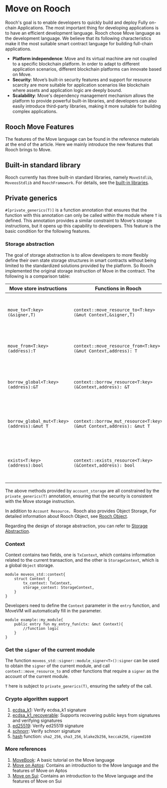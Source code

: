 # Move on Rooch

Rooch's goal is to enable developers to quickly build and deploy Fully on-chain Applications. The most important thing for developing applications is to have an efficient development language. Rooch chose Move language as the development language. We believe that its following characteristics make it the most suitable smart contract language for building full-chain applications.

- **Platform independence**: Move and its virtual machine are not coupled to a specific blockchain platform. In order to adapt to different application scenarios, different blockchain platforms can innovate based on Move.
- **Security**: Move’s built-in security features and support for resource scarcity are more suitable for application scenarios like blockchain where assets and application logic are deeply bound.
- **Scalability**: Move's dependency management mechanism allows the platform to provide powerful built-in libraries, and developers can also easily introduce third-party libraries, making it more suitable for building complex applications.

## Rooch Move Features

The features of the Move language can be found in the reference materials at the end of the article. Here we mainly introduce the new features that Rooch brings to Move.

## Built-in standard library

Rooch currently has three built-in standard libraries, namely `MoveStdlib`, `MoveosStdlib` and `RoochFramework`. For details, see the [built-in libraries](./library.en-US.mdx).

## Private generics

`#[private_generics(T)]` is a function annotation that ensures that the function with this annotation can only be called within the module where `T` is defined. This annotation provides a similar constraint to Move's storage instructions, but it opens up this capability to developers. This feature is the basic condition for the following features.

### Storage abstraction

The goal of storage abstraction is to allow developers to more flexibly define their own state storage structures in smart contracts without being limited to the standardized solutions provided by the platform. So Rooch implemented the original storage instruction of Move in the contract. The following is a comparison table:

| Move store instructions                    | Functions in Rooch                                                               | Explanation                                                      |
|--------------------------------------------|----------------------------------------------------------------------------------|------------------------------------------------------------------|
| `move_to<T:key>(&signer,T)`                | `context::move_resource_to<T:key>(&mut Context,&signer,T)`          | Store resources of type `T` in the user state space of `signer`. |
| `move_from<T:key>(address):T`              | `context::move_resource_from<T:key>(&mut Context,address): T`       | Take resources of type `T` out of user state space.              |
| `borrow_global<T:key>(address):&T`         | `context::borrow_resource<T:key>(&Context,address): &T`             | Read an immutable reference of type `T` from user space.         |
| `borrow_global_mut<T:key>(address):&mut T` | `context::borrow_mut_resource<T:key>(&mut Context,address): &mut T` | Read a mutable reference of type `T` from user space.            |
| `exists<T:key>(address):bool`              | `context::exists_resource<T:key>(&Context,address): bool`           | Determine whether there is a resource of type `T` in user space. |

The above methods provided by `account_storage` are all constrained by the `private_generics(T)` annotation, ensuring that the security is consistent with the Move storage instruction.

In addition to `Account Resource，` Rooch also provides Object Storage, For detailed information about Rooch Object, see [Rooch Object](./object.en-US.mdx).

Regarding the design of storage abstraction, you can refer to [Storage Abstraction](../dive-into-rooch/storage-abstraction.en-US.mdx).

### Context

Context contains two fields, one is `TxContext`, which contains information related to the current transaction, and the other is `StorageContext`, which is a global `Object` storage.

```move
module moveos_std::context{
    struct Context {
        tx_context: TxContext,
        storage_context: StorageContext,
    }
}
```

Developers need to define the `Context` parameter in the `entry` function, and MoveVM will automatically fill in the parameter.

```move
module example::my_module{
    public entry fun my_entry_fun(ctx: &mut Context){
        //function logic
    }
}
```

### Get the `signer` of the current module

The function `moveos_std::signer::module_signer<T>():signer` can be used to obtain the `signer` of the current module, and call `context::move_resource_to` and other functions that require a `signer` as the account of the current module.

`T` here is subject to `private_generics(T)`, ensuring the safety of the call.

### Crypto algorithm support

1. [ecdsa_k1](https://github.com/rooch-network/rooch/blob/main/crates/rooch-framework/doc/ecdsa_k1.md): Verify ecdsa_k1 signature
2. [ecdsa_k1_recoverable](https://github.com/rooch-network/rooch/blob/main/crates/rooch-framework/doc/ecdsa_k1_recoverable.md): Supports recovering public keys from signatures and verifying signatures
3. [ed25519](https://github.com/rooch-network/rooch/blob/main/crates/rooch-framework/doc/ed25519.md): Verify ed25519 signature
4. [schnorr](https://github.com/rooch-network/rooch/blob/main/crates/rooch-framework/doc/schnorr.md): Verify schnorr signature
5. [hash](https://github.com/rooch-network/rooch/blob/main/crates/rooch-framework/doc/hash.md) function: `sha2_256`, `sha3_256`, `blake2b256`, `keccak256`, `ripemd160`

### More references

1. [MoveBook](https://move-language.github.io/move/): A basic tutorial on the Move language
2. [Move on Aptos](https://aptos.dev/move/move-on-aptos/): Contains an introduction to the Move language and the features of Move on Aptos
3. [Move on Sui](https://docs.sui.io/learn/why-move): Contains an introduction to the Move language and the features of Move on Sui
